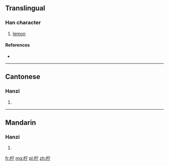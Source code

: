 {{also|檸}}
==Translingual==

===Han character===
{{Han char|rn=75|rad=木|as=05|sn=9|four=|canj=木十一弓 (DJMN)}}

# [[lemon]]

====References====
* {{Han ref|kx=0520.020|dkj=14638|dj=0908.020|hdz=21189.010|uh=67E0|ud=26592}}

----

==Cantonese==

===Hanzi===
{{yue-hanzi|jyut=ning4|y=ning4|tra=檸}}

# {{defn|lang=yue|sort=木05}}

----

==Mandarin==

===Hanzi===
{{cmn-hanzi|tra=檸|pin=[[níng]] ([[ning2]])|wg=ning<sup>2</sup>}}

# {{defn|lang=cmn|sort=木05}}

[[fr:柠]]
[[mg:柠]]
[[pl:柠]]
[[zh:柠]]
